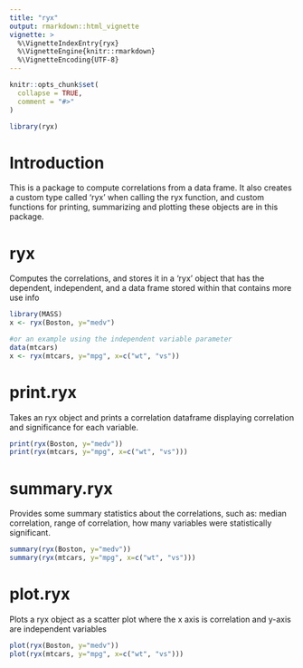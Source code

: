 ```yaml
---
title: "ryx"
output: rmarkdown::html_vignette
vignette: >
  %\VignetteIndexEntry{ryx}
  %\VignetteEngine{knitr::rmarkdown}
  %\VignetteEncoding{UTF-8}
---
```


```r
knitr::opts_chunk$set(
  collapse = TRUE,
  comment = "#>"
)
```

```r
library(ryx)
```

# Introduction

This is a package to compute correlations from a data frame. It also creates
a  custom type called 'ryx' when calling the ryx function, and
custom functions for printing, summarizing and plotting these objects are 
in this package.

#  ryx
Computes the correlations, and stores it in a 'ryx' object that has
the dependent, independent, and a data frame stored within that contains more
use info

```r
library(MASS)
x <- ryx(Boston, y="medv")

#or an example using the independent variable parameter
data(mtcars)
x <- ryx(mtcars, y="mpg", x=c("wt", "vs"))

```

# print.ryx
Takes an ryx object and prints a correlation dataframe displaying
correlation and significance for each variable.

```r
print(ryx(Boston, y="medv"))
print(ryx(mtcars, y="mpg", x=c("wt", "vs")))
```

# summary.ryx
Provides some summary statistics about the correlations, such as:
median correlation, range of correlation, how many variables were
statistically significant.

```r
summary(ryx(Boston, y="medv"))
summary(ryx(mtcars, y="mpg", x=c("wt", "vs")))
```

# plot.ryx
Plots a ryx object as a scatter plot where the x axis is correlation and y-axis are independent
variables

```r
plot(ryx(Boston, y="medv"))
plot(ryx(mtcars, y="mpg", x=c("wt", "vs")))
```

